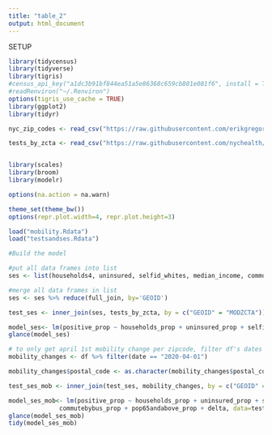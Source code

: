 ```yaml
---
title: "table_2"
output: html_document
---
```


SETUP

```r
library(tidycensus)
library(tidyverse)
library(tigris)
#census_api_key("a1dc3b91bf844ea51a5e86368c659cb801e081f6", install = TRUE)
#readRenviron("~/.Renviron")
options(tigris_use_cache = TRUE)
library(ggplot2)
library(tidyr)

nyc_zip_codes <- read_csv("https://raw.githubusercontent.com/erikgregorywebb/nyc-housing/master/Data/nyc-zip-codes.csv")

tests_by_zcta <- read_csv("https://raw.githubusercontent.com/nychealth/coronavirus-data/097cbd70aa00eb635b17b177bc4546b2fce21895/tests-by-zcta.csv")


library(scales)
library(broom)
library(modelr)

options(na.action = na.warn)

theme_set(theme_bw())
options(repr.plot.width=4, repr.plot.height=3)

load("mobility.Rdata")
load("testsandses.Rdata")

```

```r
#Build the model 

#put all data frames into list
ses <- list(households4, uninsured, selfid_whites, median_income, commutebybus, pop65andabove)

#merge all data frames in list
ses <- ses %>% reduce(full_join, by='GEOID')

test_ses <- inner_join(ses, tests_by_zcta, by = c("GEOID" = "MODZCTA"))

model_ses<- lm(positive_prop ~ households_prop + uninsured_prop + selfid_whites_prop + median_income_est + commutebybus_prop + pop65andabove_prop, data=test_ses)
glance(model_ses)

# to only get april 1st mobility change per zipcode, filter df's dates to april 1st
mobility_changes <- df %>% filter(date == "2020-04-01")

mobility_changes$postal_code <- as.character(mobility_changes$postal_code)

test_ses_mob <- inner_join(test_ses, mobility_changes, by = c("GEOID" = "postal_code"))

model_ses_mob<- lm(positive_prop ~ households_prop + uninsured_prop + selfid_whites_prop + median_income_est +
              commutebybus_prop + pop65andabove_prop + delta, data=test_ses_mob)
glance(model_ses_mob)
tidy(model_ses_mob)
```

